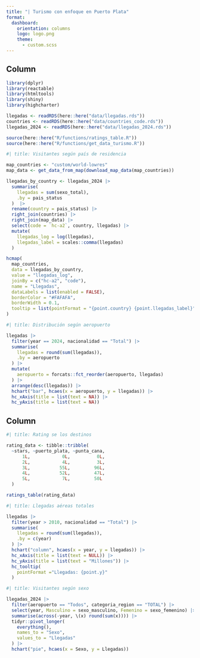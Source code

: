 ```yaml
---
title: "| Turismo con enfoque en Puerto Plata"
format: 
  dashboard:
    orientation: columns
    logo: logo.png
    theme:
      - custom.scss
---
```


## Column {width=60%}

```r
library(dplyr)
library(reactable)
library(htmltools)
library(shiny)
library(highcharter)

llegadas <- readRDS(here::here("data/llegadas.rds"))
countries <- readRDS(here::here("data/countries_code.rds"))
llegadas_2024 <- readRDS(here::here("data/llegadas_2024.rds"))

source(here::here("R/functions/ratings_table.R"))
source(here::here("R/functions/get_data_turismo.R"))
```

```r
#| title: Visitantes según país de residencia

map_countries <- "custom/world-lowres"
map_data <- get_data_from_map(download_map_data(map_countries))

llegadas_by_country <- llegadas_2024 |>
  summarise(
    llegadas = sum(sexo_total),
    .by = pais_status
  )  |>
  rename(country = pais_status) |>
  right_join(countries) |>
  right_join(map_data) |>
  select(code = `hc-a2`, country, llegadas) |>
  mutate(
    llegadas_log = log(llegadas),
    llegadas_label = scales::comma(llegadas)
  )

hcmap(
  map_countries,
  data = llegadas_by_country,
  value = "llegadas_log",
  joinBy = c("hc-a2", "code"),
  name = "Llegadas",
  dataLabels = list(enabled = FALSE),
  borderColor = "#FAFAFA",
  borderWidth = 0.1,
  tooltip = list(pointFormat = "{point.country} {point.llegadas_label}")
)
```


```r
#| title: Distribución según aeropuerto

llegadas |>
  filter(year == 2024, nacionalidad == "Total") |>
  summarise(
    llegadas = round(sum(llegadas)),
    .by = aeropuerto
  ) |>
  mutate(
    aeropuerto = forcats::fct_reorder(aeropuerto, llegadas)
  ) |>
  arrange(desc(llegadas)) |>
  hchart("bar", hcaes(x = aeropuerto, y = llegadas)) |>
  hc_xAxis(title = list(text = NA)) |> 
  hc_yAxis(title = list(text = NA))
```

## Column {width=40%}

```r
#| title: Rating se los destinos

rating_data <- tibble::tribble(
  ~stars, ~puerto_plata, ~punta_cana,
      1L,            0L,          0L,
      2L,            4L,          3L,
      3L,           55L,         96L,
      4L,           52L,         47L,
      5L,            7L,         50L
  )

ratings_table(rating_data)
```

```r
#| title: Llegadas aéreas totales

llegadas |>
  filter(year > 2010, nacionalidad == "Total") |>
  summarise(
    llegadas = round(sum(llegadas)),
    .by = c(year)
  ) |>
  hchart("column", hcaes(x = year, y = llegadas)) |> 
  hc_xAxis(title = list(text = NULL)) |> 
  hc_yAxis(title = list(text = "Millones")) |>
  hc_tooltip(
    pointFormat ="Llegadas: {point.y}"
  )
```

```r
#| title: Visitantes según sexo

llegadas_2024 |>
  filter(aeropuerto == "Todos", categoria_region == "TOTAL") |>
  select(year, Masculino = sexo_masculino, Femenino = sexo_femenino) |>
  summarise(across(-year, \(x) round(sum(x)))) |> 
  tidyr::pivot_longer(
    everything(),
    names_to = "Sexo",
    values_to = "Llegadas"
  ) |>
  hchart("pie", hcaes(x = Sexo, y = Llegadas))

```
